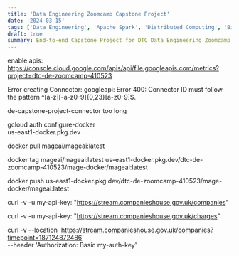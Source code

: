 ```yaml
---
title: 'Data Engineering Zoomcamp Capstone Project'
date: '2024-03-15'
tags: ['Data Engineering', 'Apache Spark', 'Distributed Computing', 'Big Data', 'Docker','Cloud Storage', 'GCP', 'Python']
draft: true
summary: End-to-end Capstone Project for DTC Data Engineering Zoomcamp
---
```


enable apis: https://console.cloud.google.com/apis/api/file.googleapis.com/metrics?project=dtc-de-zoomcamp-410523

Error creating Connector: googleapi: Error 400: Connector ID must follow the pattern ^[a-z][-a-z0-9]{0,23}[a-z0-9]$.

de-capstone-project-connector too long

gcloud auth configure-docker \
    us-east1-docker.pkg.dev

docker pull mageai/mageai:latest

docker tag mageai/mageai:latest us-east1-docker.pkg.dev/dtc-de-zoomcamp-410523/mage-docker/mageai:latest

docker push us-east1-docker.pkg.dev/dtc-de-zoomcamp-410523/mage-docker/mageai:latest

curl -v -u my-api-key: "https://stream.companieshouse.gov.uk/companies"

curl -v -u my-api-key: "https://stream.companieshouse.gov.uk/charges"


curl -v --location 'https://stream.companieshouse.gov.uk/companies?timepoint=187124872486' \
--header 'Authorization: Basic my-auth-key'